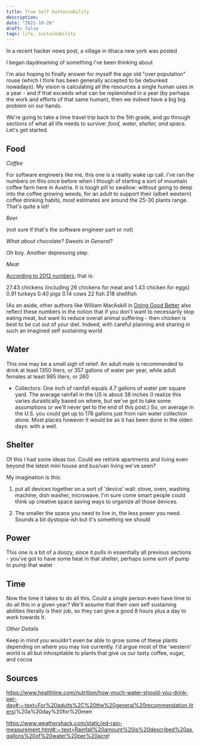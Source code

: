 ```yaml
---
title: True Self Sustainability
description:
date: "2021-10-26"
draft: false
tags: life, sustainability
---
```


In a recent hacker news post, a village in ithaca new york was posted

I began daydreaming of something i've been thinking about 

I'm also hoping to finally answer for myself the age old "over population" rouse (which I think has been generally accepted to be debunked nowadays). My vision is calculating all the resources a single human uses in a year - and if that exceeds what can be replenished in a year (by perhaps the work and efforts of that same human), then we indeed have a big big problem on our hands.

We're going to take a time travel trip back to the 5th grade, and go through sections of what all life needs to survive: _food, water, shelter, and space._ Let's get started.

## Food

_Coffee_

For software engineers like me, this one is a reality wake up call. I've ran the numbers on this once before when I though of starting a sort of mountain coffee farm here in Austria. It is tough pill to swallow: without going to deep into the coffee growing weeds, for an adult to support their (albeit western) coffee drinking habits, most estimates are around the 25-30 plants range. That's quite a lot!

_Beer_

(not sure if that's the software engineer part or not)

_What about chocolate? Sweets in General?_

Oh boy. Another depressing step.

_Meat_

[According to 2012 numbers](https://www.quora.com/How-many-chickens-cows-pigs-and-fish-does-an-average-human-consume-in-a-year), that is:

27.43 chickens (including 26 chickens for meat and 1.43 chicken for eggs)
0.91 turkeys
0.40 pigs
0.14 cows
22 fish
218 shellfish

(As an aside, other authors like William MacAskill in [Doing Good Better](https://www.goodreads.com/book/show/23398748-doing-good-better) also reflect these numbers in the notion that if you don't want to necessarily stop eating meat, but want to reduce overall animal suffering - then chicken is best to be cut out of your diet. Indeed, with careful planning and sharing in such an imagined self sustaining world

## Water

This one may be a small sigh of relief. An adult male is recommended to drink at least 1350 liters, or 357 gallons of water per year, while adult females at least 985 liters, or 260

- Collectors: One inch of rainfall equals 4.7 gallons of water per square yard. The average rainfall in the US is about 38 inches (I realize this varies durastically based on where, but we've got to take some assumptions or we'll never get to the end of this post.) So, on average in the U.S. you could get up to 178 gallons just from rain water collection alone. Most places however it would be as it has been done in the olden days: with a well.

## Shelter

Of this I had some ideas too. Could we rethink apartments and living even beyond the latest mini house and bus/van living we've seen? 

My imagination is this: 

1. put all devices together on a sort of 'device' wall: stove, oven, washing machine, dish washer, microwave. I'm sure come smart people could think up creative space saving ways to organize all those devices.

2. The smaller the space you need to live in, the less power you need. Sounds a bit dystopia-ish but it's something we should 

## Power

This one is a bit of a doozy, since it pulls in essentially all previous sections - you've got to have some heat in that shelter, perhaps some sort of pump to pump that water

## Time

Now the time it takes to do all this. Could a single person even have time to do all this in a given year? We'll assume that their own self sustaining abilities literally _is_ their job, so they can give a good 8 hours plus a day to work towards it.

_Other Details_

Keep in mind you wouldn't even be able to grow some of these plants depending on where you may live currently. I'd argue most of the 'western' world is all but inhospitable to plants that give us our tasty coffee, sugar, and cocoa

## Sources

https://www.healthline.com/nutrition/how-much-water-should-you-drink-per-day#:~:text=For%20adults%2C%20the%20general%20recommendation,liters)%20a%20day%20for%20men

https://www.weathershack.com/static/ed-rain-measurement.html#:~:text=Rainfall%20amount%20is%20described%20as,gallons%20of%20water%20per%20acre!
